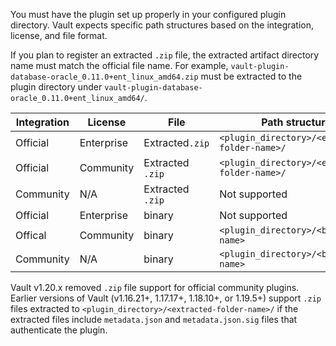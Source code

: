 You must have the plugin set up properly in your configured plugin directory.
Vault expects specific path structures based on the integration, license, and
file format.

If you plan to register an extracted `.zip` file, the extracted artifact directory name must match the
official file name. For example,
`vault-plugin-database-oracle_0.11.0+ent_linux_amd64.zip` must be extracted to the
plugin directory under `vault-plugin-database-oracle_0.11.0+ent_linux_amd64/`.

Integration | License    | File   | Path structure
----------- | ---------- | ------ | --------------
Official    | Enterprise |  Extracted`.zip` | `<plugin_directory>/<extracted-folder-name>/`
Official    | Community  | Extracted `.zip` | `<plugin_directory>/<extracted-folder-name>/`
Community   | N/A        | Extracted `.zip` | Not supported
Official    | Enterprise | binary | Not supported
Offical     | Community  | binary | `<plugin_directory>/<binary-name>`
Community   | N/A        | binary | `<plugin_directory>/<binary-name>`

<Note title="Deprecated .zip file support">

Vault v1.20.x removed `.zip` file support for official community plugins.
Earlier versions of Vault (v1.16.21+, 1.17.17+, 1.18.10+, or 1.19.5+) support
`.zip` files extracted to `<plugin_directory>/<extracted-folder-name>/` if the
extracted files include  `metadata.json` and `metadata.json.sig` files that
authenticate the plugin.

</Note>
